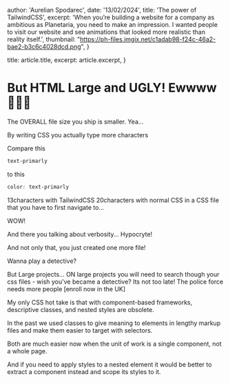 

  author: 'Aurelian Spodarec',
  date: '13/02/2024',
  title: 'The power of TailwindCSS',
  excerpt: 'When you’re building a website for a company as ambitious as Planetaria, you need to make an impression. I wanted people to visit our website and see animations that looked more realistic than reality itself.',
  thumbnail: "https://ph-files.imgix.net/c1adab98-f24c-46a2-bae2-b3c6c4028dcd.png",
}

  title: article.title,
  excerpt: article.excerpt,
}



# But HTML Large and UGLY! Ewwww 👶🤮👼

The OVERALL file size you ship is smaller. Yea...

By writing CSS you actually type more characters


Compare this
```html
text-primarly
```

to this 

```css
color: text-primarly
```

13characters with TailwindCSS
20characters with normal CSS in a CSS file that you have to first navigate to...

WOW! 

And there you talking about verbosity... Hypocryte!




And not only that, you just created one more file! 


Wanna play a detective?

But Large projects... ON large projects you will need to search though your css files - wish you've became a detective? Its not too late! The police force needs more people [enroll now in the UK] 













My only CSS hot take is that with component-based frameworks, descriptive classes, and nested styles are obsolete.

In the past we used classes to give meaning to elements in lengthy markup files and make them easier to target with selectors.

Both are much easier now when the unit of work is a single component, not a whole page.

And if you need to apply styles to a nested element it would be better to extract a component instead and scope its styles to it.